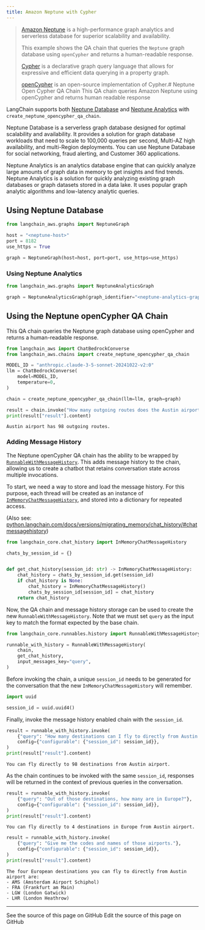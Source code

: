 ```yaml
---
title: Amazon Neptune with Cypher
---
```


>[Amazon Neptune](https://aws.amazon.com/neptune/) is a high-performance graph analytics and serverless database for superior scalability and availability.
>
>This example shows the QA chain that queries the `Neptune` graph database using `openCypher` and returns a human-readable response.
>
>[Cypher](https://en.wikipedia.org/wiki/Cypher_(query_language)) is a declarative graph query language that allows for expressive and efficient data querying in a property graph.
>
>[openCypher](https://opencypher.org/) is an open-source implementation of Cypher.# Neptune Open Cypher QA Chain
This QA chain queries Amazon Neptune using openCypher and returns human readable response

LangChain supports both [Neptune Database](https://docs.aws.amazon.com/neptune/latest/userguide/intro.html) and [Neptune Analytics](https://docs.aws.amazon.com/neptune-analytics/latest/userguide/what-is-neptune-analytics.html) with `create_neptune_opencypher_qa_chain`.

Neptune Database is a serverless graph database designed for optimal scalability and availability. It provides a solution for graph database workloads that need to scale to 100,000 queries per second, Multi-AZ high availability, and multi-Region deployments. You can use Neptune Database for social networking, fraud alerting, and Customer 360 applications.

Neptune Analytics is an analytics database engine that can quickly analyze large amounts of graph data in memory to get insights and find trends. Neptune Analytics is a solution for quickly analyzing existing graph databases or graph datasets stored in a data lake. It uses popular graph analytic algorithms and low-latency analytic queries.

## Using Neptune Database

```python
from langchain_aws.graphs import NeptuneGraph

host = "<neptune-host>"
port = 8182
use_https = True

graph = NeptuneGraph(host=host, port=port, use_https=use_https)
```

### Using Neptune Analytics

```python
from langchain_aws.graphs import NeptuneAnalyticsGraph

graph = NeptuneAnalyticsGraph(graph_identifier="<neptune-analytics-graph-id>")
```

## Using the Neptune openCypher QA Chain

This QA chain queries the Neptune graph database using openCypher and returns a human-readable response.

```python
from langchain_aws import ChatBedrockConverse
from langchain_aws.chains import create_neptune_opencypher_qa_chain

MODEL_ID = "anthropic.claude-3-5-sonnet-20241022-v2:0"
llm = ChatBedrockConverse(
    model=MODEL_ID,
    temperature=0,
)

chain = create_neptune_opencypher_qa_chain(llm=llm, graph=graph)

result = chain.invoke("How many outgoing routes does the Austin airport have?")
print(result["result"].content)
```

```output
Austin airport has 98 outgoing routes.
```

### Adding Message History

The Neptune openCypher QA chain has the ability to be wrapped by [`RunnableWithMessageHistory`](https://python.langchain.com/v0.2/api_reference/core/runnables/langchain_core.runnables.history.RunnableWithMessageHistory.html#langchain_core.runnables.history.RunnableWithMessageHistory). This adds message history to the chain, allowing us to create a chatbot that retains conversation state across multiple invocations.

To start, we need a way to store and load the message history. For this purpose, each thread will be created as an instance of [`InMemoryChatMessageHistory`](https://python.langchain.com/api_reference/core/chat_history/langchain_core.chat_history.InMemoryChatMessageHistory.html), and stored into a dictionary for repeated access.

(Also see: [python.langchain.com/docs/versions/migrating_memory/chat_history/#chatmessagehistory](https://python.langchain.com/docs/versions/migrating_memory/chat_history/#chatmessagehistory))

```python
from langchain_core.chat_history import InMemoryChatMessageHistory

chats_by_session_id = {}


def get_chat_history(session_id: str) -> InMemoryChatMessageHistory:
    chat_history = chats_by_session_id.get(session_id)
    if chat_history is None:
        chat_history = InMemoryChatMessageHistory()
        chats_by_session_id[session_id] = chat_history
    return chat_history
```

Now, the QA chain and message history storage can be used to create the new `RunnableWithMessageHistory`. Note that we must set `query` as the input key to match the format expected by the base chain.

```python
from langchain_core.runnables.history import RunnableWithMessageHistory

runnable_with_history = RunnableWithMessageHistory(
    chain,
    get_chat_history,
    input_messages_key="query",
)
```

Before invoking the chain, a unique `session_id` needs to be generated for the conversation that the new `InMemoryChatMessageHistory` will remember.

```python
import uuid

session_id = uuid.uuid4()
```

Finally, invoke the message history enabled chain with the `session_id`.

```python
result = runnable_with_history.invoke(
    {"query": "How many destinations can I fly to directly from Austin airport?"},
    config={"configurable": {"session_id": session_id}},
)
print(result["result"].content)
```

```output
You can fly directly to 98 destinations from Austin airport.
```

As the chain continues to be invoked with the same `session_id`, responses will be returned in the context of previous queries in the conversation.

```python
result = runnable_with_history.invoke(
    {"query": "Out of those destinations, how many are in Europe?"},
    config={"configurable": {"session_id": session_id}},
)
print(result["result"].content)
```

```output
You can fly directly to 4 destinations in Europe from Austin airport.
```

```python
result = runnable_with_history.invoke(
    {"query": "Give me the codes and names of those airports."},
    config={"configurable": {"session_id": session_id}},
)
print(result["result"].content)
```

```output
The four European destinations you can fly to directly from Austin airport are:
- AMS (Amsterdam Airport Schiphol)
- FRA (Frankfurt am Main)
- LGW (London Gatwick)
- LHR (London Heathrow)
```

---

<CardGroup cols={2}>
  <Card title="View Source" icon="eye" href="https://github.com/langchain-ai/docs/blob/main/src/oss/python/integrations/graphs/amazon_neptune_open_cypher.mdx">
    See the source of this page on GitHub
  </Card>
  <Card title="Edit Source" icon="pen-to-square" href="https://github.com/langchain-ai/docs/edit/main/src/oss/python/integrations/graphs/amazon_neptune_open_cypher.mdx">
    Edit the source of this page on GitHub
  </Card>
</CardGroup>
